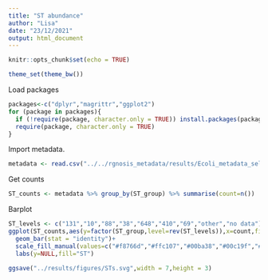 ```yaml
---
title: "ST abundance"
author: "Lisa"
date: "23/12/2021"
output: html_document
---
```


```r
knitr::opts_chunk$set(echo = TRUE)
```


```r
theme_set(theme_bw())
```

Load packages
```r
packages<-c("dplyr","magrittr","ggplot2")
for (package in packages){
  if (!require(package, character.only = TRUE)) install.packages(package)
  require(package, character.only = TRUE)
}
```

Import metadata.
```r
metadata <- read.csv("../../rgnosis_metadata/results/Ecoli_metadata_selected.csv")
```

Get counts
```r
ST_counts <- metadata %>% group_by(ST_group) %>% summarise(count=n())
```

Barplot
```r
ST_levels <- c("131","10","88","38","648","410","69","other","no data")
ggplot(ST_counts,aes(y=factor(ST_group,level=rev(ST_levels)),x=count,fill=ST_group))+
  geom_bar(stat = "identity")+
  scale_fill_manual(values=c("#f8766d","#ffc107","#00ba38","#00c19f","#00b9e3","#619cff","#db72fb","#BCBCBC","#000000"))+
  labs(y=NULL,fill="ST")
```

```r
ggsave("../results/figures/STs.svg",width = 7,height = 3)
```
